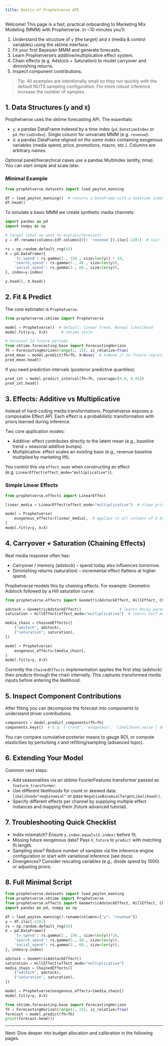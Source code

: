 ```yaml
---
title: Basics of Prophetverse API
---
```


Welcome! This page is a fast, practical onboarding to Marketing Mix Modeling (MMM) with Prophetverse. In ~10 minutes you'll:

1. Understand the structure of `y` (the target) and `X` (media & control variables) using the sktime interface.  
2. Fit your first Bayesian MMM and generate forecasts.  
3. Learn Prophetverse's additive/multiplicative effect system.  
4. Chain effects (e.g. Adstock + Saturation) to model carryover and diminishing returns.  
5. Inspect component contributions.

> Tip: All examples are intentionally small so they run quickly with the default NUTS sampling configuration. For more robust inference increase the number of samples.

## 1. Data Structures (`y` and `X`)

Prophetverse uses the sktime forecasting API. The essentials:

* `y`: a pandas DataFrame indexed by a time index (`pd.DatetimeIndex` or `pd.PeriodIndex`). Single column for univariate MMM (e.g. `revenue`).
* `X`: a pandas DataFrame *aligned on the same index* containing exogenous variables (media spend, price, promotions, macro, etc.). Columns are arbitrary names.

Optional panel/hierarchical cases use a pandas MultiIndex (entity, time). You can start simple and scale later.

### Minimal Example

```python
from prophetverse.datasets import load_peyton_manning

df = load_peyton_manning()  # returns a DataFrame with a datetime index and one column 'y'
df.head()
```

To simulate a basic MMM we create synthetic media channels:

```python
import pandas as pd
import numpy as np

# Target (what we want to explain/forecast)
y = df.rename(columns={df.columns[0]: 'revenue'}).iloc[-120:]  # last 120 days

rs = np.random.default_rng(42)
X = pd.DataFrame({
	'tv_spend': rs.gamma(2., 150., size=len(y)) * 10,
	'search_spend': rs.gamma(5., 40., size=len(y)),
	'social_spend': rs.gamma(3., 60., size=len(y)),
}, index=y.index)

y.head(), X.head()
```

## 2. Fit & Predict

The core estimator is `Prophetverse`.

```python
from prophetverse.sktime import Prophetverse

model = Prophetverse()  # default: linear trend, Normal likelihood
model.fit(y=y, X=X)      # sktime style

# Forecast 14 future periods
from sktime.forecasting.base import ForecastingHorizon
fh = ForecastingHorizon(range(1, 15), is_relative=True)
pred_mean = model.predict(fh=fh, X=None)  # X=None if no future regressors
pred_mean.head()
```

If you need prediction intervals (posterior predictive quantiles):

```python
pred_int = model.predict_interval(fh=fh, coverage=[0.8, 0.95])
pred_int.head()
```

## 3. Effects: Additive vs Multiplicative

Instead of hard-coding media transformations, Prophetverse exposes a composable Effect API. Each effect is a probabilistic transformation with priors learned during inference.

Two core application modes:

* Additive: effect contributes directly to the latent mean (e.g., baseline trend + seasonal additive bumps).  
* Multiplicative: effect scales an existing base (e.g., revenue baseline multiplied by marketing lift).  

You control this via `effect_mode` when constructing an effect (e.g. `LinearEffect(effect_mode="multiplicative")`).

### Simple Linear Effects

```python
from prophetverse.effects import LinearEffect

linear_media = LinearEffect(effect_mode="multiplicative")  # slope prior ~ Normal(0,0.1)

model = Prophetverse(
	exogenous_effects=[linear_media],  # applies to all columns of X by default
)
model.fit(y=y, X=X)
```

## 4. Carryover + Saturation (Chaining Effects)

Real media response often has:

* Carryover / memory (adstock) – spend today also influences tomorrow.  
* Diminishing returns (saturation) – incremental effect flattens at higher spend.

Prophetverse models this by chaining effects. For example: Geometric Adstock followed by a Hill saturation curve.

```python
from prophetverse.effects import GeometricAdstockEffect, HillEffect, ChainedEffects

adstock = GeometricAdstockEffect()                 # learns decay parameter
saturation = HillEffect(effect_mode="multiplicative")  # learns half_max & slope

media_chain = ChainedEffects([
	("adstock", adstock),
	("saturation", saturation),
])

model = Prophetverse(
	exogenous_effects=[media_chain],
)
model.fit(y=y, X=X)
```

Currently the `ChainedEffects` implementation applies the first step (adstock) then predicts through the chain internally. This captures transformed media inputs before entering the likelihood.

## 5. Inspect Component Contributions

After fitting you can decompose the forecast into components to understand driver contributions.

```python
components = model.predict_components(fh=fh)
components.keys()  # e.g. ['trend', 'exogenous', 'likelihood_noise'] depending on config
```

You can compare cumulative posterior means to gauge ROI, or compute elasticities by perturbing `X` and refitting/sampling (advanced topic).

## 6. Extending Your Model

Common next steps:

* Add seasonalities via an sktime FourierFeatures transformer passed as `feature_transformer`.
* Use different likelihoods for count or skewed data: `likelihood="negbinomial"` or pass `NegativeBinomialTargetLikelihood()`.
* Specify different effects per channel by supplying multiple effect instances and mapping them (future advanced tutorial).

## 7. Troubleshooting Quick Checklist

* Index mismatch? Ensure `y.index.equals(X.index)` before fit.  
* Missing future exogenous data? Pass `X_future` to `predict` with matching fh length.  
* Sampling slow? Reduce number of samples via the inference engine configuration or start with variational inference (see docs).  
* Divergences? Consider rescaling variables (e.g., divide spend by 1000) or adjusting priors.

## 8. Full Minimal Script

```python
from prophetverse.datasets import load_peyton_manning
from prophetverse.sktime import Prophetverse
from prophetverse.effects import GeometricAdstockEffect, HillEffect, ChainedEffects
import pandas as pd, numpy as np

df = load_peyton_manning().rename(columns={"y": "revenue"})
y = df.iloc[-120:]
rs = np.random.default_rng(42)
X = pd.DataFrame({
	'tv_spend': rs.gamma(2., 150., size=len(y))*10,
	'search_spend': rs.gamma(5., 40., size=len(y)),
	'social_spend': rs.gamma(3., 60., size=len(y)),
}, index=y.index)

adstock = GeometricAdstockEffect()
saturation = HillEffect(effect_mode="multiplicative")
media_chain = ChainedEffects([
	("adstock", adstock),
	("saturation", saturation),
])

model = Prophetverse(exogenous_effects=[media_chain])
model.fit(y=y, X=X)

from sktime.forecasting.base import ForecastingHorizon
fh = ForecastingHorizon(range(1, 15), is_relative=True)
forecast = model.predict(fh=fh)
print(forecast.head())
```

---
Next: Dive deeper into budget allocation and calibration in the following pages.



